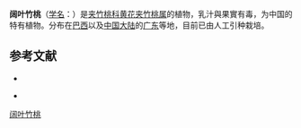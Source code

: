 {{Speciesbox
| name = 阔叶竹桃
| status = 
| status_system = 
| image = Thevetia ahouai 4zz.jpg
| genus = Thevetia
| species = ahouai
| authority = (L.) A. DC.
}}

'''阔叶竹桃'''（[[学名|学名]]：{{lang|la|''Thevetia ahouai''}}）是[[夹竹桃科|夹竹桃科]][[黄花夹竹桃属|黄花夹竹桃属]]的植物，乳汁與果實有毒，为中国的特有植物。分布在[[巴西|巴西]]以及[[中国大陆|中国大陆]]的[[广东|广东]]等地，目前已由人工引种栽培。

== 参考文献 ==
<div class="references-small">
* {{cite web| url =http://www.bioinfo.cn/db05/KmzwSpecies.php?action=view&id=881| title =阔叶竹桃| work =《中国高等植物数据库全库》| publisher =中国科学院微生物研究所| author =昆明植物研究所| accessdate =2009-02-21| deadurl =yes| archiveurl =https://web.archive.org/web/20160305045614/http://www.bioinfo.cn/db05/KmzwSpecies.php?action=view&id=881| archivedate =2016-03-05}}
</div>
<div class="references-small">
* {{cite web| url =https://www.chinatimes.com/hottopic/20211023002967-260809?chdtv| title =摘後院紅蘋果吃 小兄妹狂吐身亡 驚覺是劇毒果實| work =《中時新聞網》| 4 =| access-date =2021-10-25| archive-date =2021-11-02| archive-url =https://web.archive.org/web/20211102042702/https://www.chinatimes.com/hottopic/20211023002967-260809?chdtv| dead-url =no}}
</div>

{{Taxonbar|from=Q15225215}}

[[Category:黄花夹竹桃属|阔叶竹桃]]


{{植物小作品}}